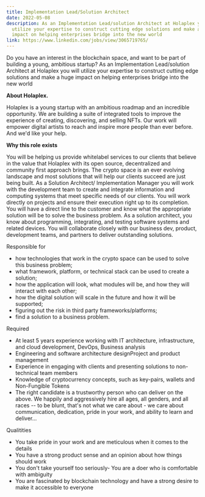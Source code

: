 ```yaml
---
title: Implementation Lead/Solution Architect
date: 2022-05-08
description: As an Implementation Lead/solution Architect at Holaplex you will
  utilize your expertise to construct cutting edge solutions and make a huge
  impact on helping enterprises bridge into the new world
link: https://www.linkedin.com/jobs/view/3065719765/
---
```

Do you have an interest in the blockchain space, and want to be part of building a young, ambitious startup? As an Implementation Lead/solution Architect at Holaplex you will utilize your expertise to construct cutting edge solutions and make a huge impact on helping enterprises bridge into the new world

**About Holaplex.** 

Holaplex is a young startup with an ambitious roadmap and an incredible opportunity. We are building a suite of integrated tools to improve the experience of creating, discovering, and selling NFTs. Our work will empower digital artists to reach and inspire more people than ever before. And we'd like your help.

**Why this role exists**

You will be helping us provide whitelabel services to our clients that believe in the value that Holaplex with its open source, decentralized and community first approach brings. The crypto space is an ever evolving landscape and most solutions that will help our clients succeed are just being built. As a Solution Architect/ Implementation Manager you will work with the development team to create and integrate information and computing systems that meet specific needs of our clients. You will work directly on projects and ensure their execution right up to its completion. You will have a direct line to the customer and know what the appropriate solution will be to solve the business problem. As a solution architect, you know about programming, integrating, and testing software systems and related devices. You will collaborate closely with our business dev, product, development teams, and partners to deliver outstanding solutions.

Responsible for

* how technologies that work in the crypto space can be used to solve this business problem;
* what framework, platform, or technical stack can be used to create a solution;
* how the application will look, what modules will be, and how they will interact with each other;
* how the digital solution will scale in the future and how it will be supported;
* figuring out the risk in third party frameworks/platforms;
* find a solution to a business problem.

Required

* At least 5 years experience working with IT architecture, infrastructure, and cloud development, DevOps, Business analysis
* Engineering and software architecture designProject and product management
* Experience in engaging with clients and presenting solutions to non-technical team members
* Knowledge of cryptocurrency concepts, such as key-pairs, wallets and Non-Fungible Tokens
* The right candidate is a trustworthy person who can deliver on the above. We happily and aggressively hire all ages, all genders, and all races -- to be blunt, that's not what we care about - we care about communication, dedication, pride in your work, and ability to learn and deliver...

Qualitities

* You take pride in your work and are meticulous when it comes to the details
* You have a strong product sense and an opinion about how things should work
* You don't take yourself too seriously- You are a doer who is comfortable with ambiguity
* You are fascinated by blockchain technology and have a strong desire to make it accessible to everyone